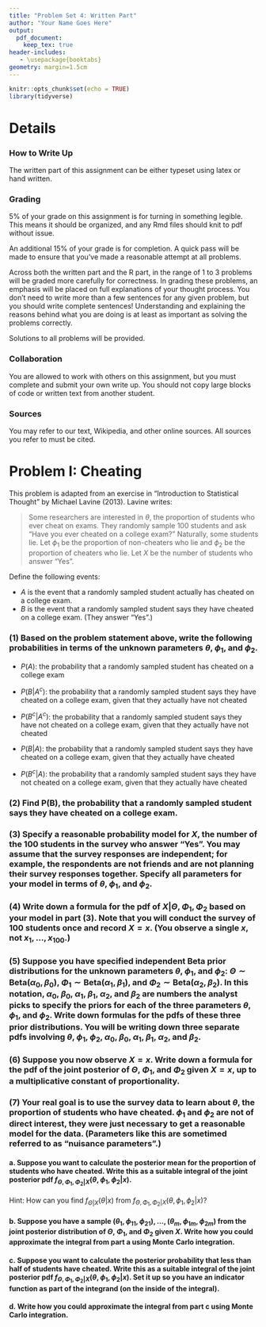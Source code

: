 ```yaml
---
title: "Problem Set 4: Written Part"
author: "Your Name Goes Here"
output:
  pdf_document:
    keep_tex: true
header-includes:
   - \usepackage{booktabs}
geometry: margin=1.5cm
---
```


```r
knitr::opts_chunk$set(echo = TRUE)
library(tidyverse)
```

\def\simiid{\stackrel{{\mbox{\text{\tiny i.i.d.}}}}{\sim}}

# Details

### How to Write Up

The written part of this assignment can be either typeset using latex or hand written.

### Grading

5% of your grade on this assignment is for turning in something legible.  This means it should be organized, and any Rmd files should knit to pdf without issue.

An additional 15% of your grade is for completion.  A quick pass will be made to ensure that you've made a reasonable attempt at all problems.

Across both the written part and the R part, in the range of 1 to 3 problems will be graded more carefully for correctness.  In grading these problems, an emphasis will be placed on full explanations of your thought process.  You don't need to write more than a few sentences for any given problem, but you should write complete sentences!  Understanding and explaining the reasons behind what you are doing is at least as important as solving the problems correctly.

Solutions to all problems will be provided.

### Collaboration

You are allowed to work with others on this assignment, but you must complete and submit your own write up.  You should not copy large blocks of code or written text from another student.

### Sources

You may refer to our text, Wikipedia, and other online sources.  All sources you refer to must be cited.

# Problem I: Cheating

This problem is adapted from an exercise in "Introduction to Statistical Thought" by Michael Lavine (2013).  Lavine writes:

> Some researchers are interested in $\theta$, the proportion of students who ever cheat on exams.  They randomly sample 100 students and ask "Have you ever cheated on a college exam?"  Naturally, some students lie.  Let $\phi_1$ be the proportion of non-cheaters who lie and $\phi_2$ be the proportion of cheaters who lie.  Let $X$ be the number of students who answer "Yes".

Define the following events:

 * $A$ is the event that a randomly sampled student actually has cheated on a college exam.
 * $B$ is the event that a randomly sampled student says they have cheated on a college exam.  (They answer "Yes".)

### (1) Based on the problem statement above, write the following probabilities in terms of the unknown parameters $\theta$, $\phi_1$, and $\phi_2$.

 * $P(A)$: the probability that a randomly sampled student has cheated on a college exam



 * $P(B | A^c)$: the probability that a randomly sampled student says they have cheated on a college exam, given that they actually have not cheated



 * $P(B^c | A^c)$: the probability that a randomly sampled student says they have not cheated on a college exam, given that they actually have not cheated



 * $P(B | A)$: the probability that a randomly sampled student says they have cheated on a college exam, given that they actually have cheated



 * $P(B^c | A)$: the probability that a randomly sampled student says they have not cheated on a college exam, given that they actually have cheated




### (2) Find P(B), the probability that a randomly sampled student says they have cheated on a college exam.



### (3) Specify a reasonable probability model for $X$, the number of the 100 students in the survey who answer "Yes".  You may assume that the survey responses are independent; for example, the respondents are not friends and are not planning their survey responses together.  Specify all parameters for your model in terms of $\theta$, $\phi_1$, and $\phi_2$.



### (4) Write down a formula for the pdf of $X | \Theta, \Phi_1, \Phi_2$ based on your model in part (3).  Note that you will conduct the survey of 100 students once and record $X = x$.  (You observe a single $x$, not $x_1, \ldots, x_{100}$.)



### (5) Suppose you have specified independent Beta prior distributions for the unknown parameters $\theta$, $\phi_1$, and $\phi_2$: $\Theta \sim \text{Beta}(\alpha_{0}, \beta_{0})$, $\Phi_1 \sim \text{Beta}(\alpha_{1}, \beta_{1})$, and $\Phi_2 \sim \text{Beta}(\alpha_{2}, \beta_{2})$.  In this notation, $\alpha_{0}$, $\beta_{0}$, $\alpha_{1}$, $\beta_{1}$, $\alpha_{2}$, and $\beta_{2}$ are numbers the analyst picks to specify the priors for each of the three parameters $\theta$, $\phi_1$, and $\phi_2$.  Write down formulas for the pdfs of these three prior distributions.  You will be writing down three separate pdfs involving $\theta$, $\phi_1$, $\phi_2$, $\alpha_{0}$, $\beta_{0}$, $\alpha_{1}$, $\beta_{1}$, $\alpha_{2}$, and $\beta_{2}$.



### (6) Suppose you now observe $X = x$.  Write down a formula for the pdf of the joint posterior of $\Theta$, $\Phi_1$, and $\Phi_2$ given $X = x$, up to a multiplicative constant of proportionality.



### (7) Your real goal is to use the survey data to learn about $\theta$, the proportion of students who have cheated.  $\phi_1$ and $\phi_2$ are not of direct interest, they were just necessary to get a reasonable model for the data.  (Parameters like this are sometimed referred to as "nuisance parameters".)

#### a. Suppose you want to calculate the posterior mean for the proportion of students who have cheated.  Write this as a suitable integral of the joint posterior pdf $f_{\Theta, \Phi_1, \Phi_2 | X}(\theta, \phi_1, \phi_2 | x)$.

Hint: How can you find $f_{\Theta | X}(\theta | x)$ from $f_{\Theta, \Phi_1, \Phi_2 | X}(\theta, \phi_1, \phi_2 | x)$?



#### b. Suppose you have a sample $(\theta_1, {\phi_1}_1, {\phi_2}_1), \ldots, (\theta_m, {\phi_1}_m, {\phi_2}_m)$ from the joint posterior distribution of $\Theta$, $\Phi_1$, and $\Phi_2$ given $X$.  Write how you could approximate the integral from part a using Monte Carlo integration.

#### c. Suppose you want to calculate the posterior probability that less than half of students have cheated.  Write this as a suitable integral of the joint posterior pdf $f_{\Theta, \Phi_1, \Phi_2 | X}(\theta, \phi_1, \phi_2 | x)$.  Set it up so you have an indicator function as part of the integrand (on the inside of the integral).



#### d. Write how you could approximate the integral from part c using Monte Carlo integration.


